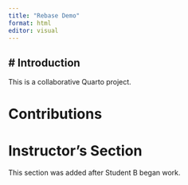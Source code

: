 ```yaml
---
title: "Rebase Demo"
format: html
editor: visual
---
```


## \# Introduction

This is a collaborative Quarto project.

# Contributions

<!-- Student sections will go here -->

# Instructor's Section

This section was added after Student B began work.